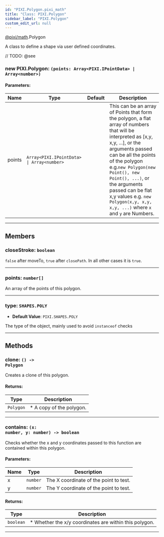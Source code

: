 ```yaml
---
id: "PIXI.Polygon.pixi_math"
title: "Class: PIXI.Polygon"
sidebar_label: "PIXI.Polygon"
custom_edit_url: null
---
```


[@pixi/math](../modules/pixi_math).Polygon


A class to define a shape via user defined coordinates.



// TODO: @see

        

<article>

### new PIXI.Polygon: <span><code>(points&#58; Array&#60;PIXI.IPointData&#62; &#124; Array&#60;number&#62;) </code></span>

#### Parameters:
| Name   | Type                                                                     | Default       | Description                                                                                                                                                                                                                                                                                                                                                    |
| ------ | ------------------------------------------------------------------------ | ------------- | -------------------------------------------------------------------------------------------------------------------------------------------------------------------------------------------------------------------------------------------------------------------------------------------------------------------------------------------------------------- |
| points | <code>Array&#60;PIXI.IPointData&#62; &#124; Array&#60;number&#62;</code> | <code></code> | This can be an array of Points that form the polygon, a flat array of numbers that will be interpreted as [x,y, x,y, ...], or the arguments passed can be all the points of the polygon e.g.`new Polygon(new Point(), new Point(), ...)`, or the arguments passed can be flat x,y values e.g. `new Polygon(x,y, x,y, x,y, ...)` where `x` and `y` are Numbers. |

</article>

---------------------------------------




## Members
<article>

### closeStroke: <span><code>boolean</code></span>
`false` after moveTo, `true` after `closePath`. In all other cases it is `true`.

</article>


---------------------------------------

<article>

### points: <span><code>number[]</code></span>
An array of the points of this polygon.

</article>


---------------------------------------

<article>

### type: <span><code>SHAPES.POLY</code></span>
- **Default Value**: <code>PIXI.SHAPES.POLY</code>

The type of the object, mainly used to avoid `instanceof` checks

</article>


---------------------------------------


## Methods
<article>

### clone: <span><code>() -&#62; Polygon</code></span>
Creates a clone of this polygon.

#### Returns:
| Type                 | Description              |
| -------------------- | ------------------------ |
| <code>Polygon</code> | * A copy of the polygon. |
</article>


---------------------------------------

<article>

### contains: <span><code>(x&#58; number, y&#58; number) -&#62; boolean</code></span>
Checks whether the x and y coordinates passed to this function are contained within this polygon.

#### Parameters:
| Name | Type                | Description                            |
| ---- | ------------------- | -------------------------------------- |
| x    | <code>number</code> | The X coordinate of the point to test. |
| y    | <code>number</code> | The Y coordinate of the point to test. |
#### Returns:
| Type                 | Description                                            |
| -------------------- | ------------------------------------------------------ |
| <code>boolean</code> | * Whether the x/y coordinates are within this polygon. |
</article>


---------------------------------------


    